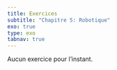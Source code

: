 ```yaml
---
title: Exercices
subtitle: "Chapitre 5: Robotique"
exo: true
type: exo
tabnav: true
---
```


Aucun exercice pour l'instant.
